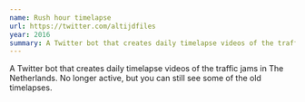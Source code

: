 ```yaml
---
name: Rush hour timelapse
url: https://twitter.com/altijdfiles
year: 2016
summary: A Twitter bot that creates daily timelapse videos of the traffic jams in The Netherlands. No longer active, but you can still see some of the old timelapses.
---
```


A Twitter bot that creates daily timelapse videos of the traffic jams in The Netherlands. No longer active, but you can still see some of the old timelapses.
